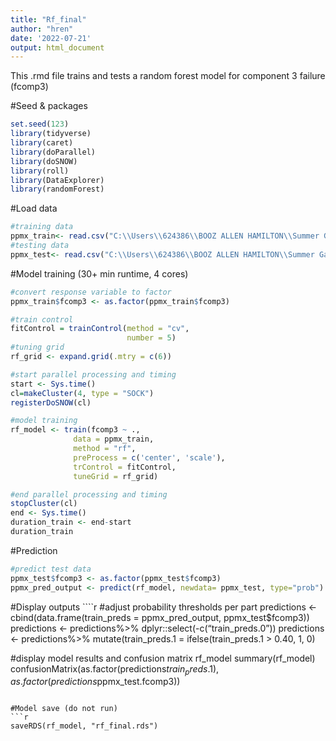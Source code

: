 ---
title: "Rf_final"
author: "hren"
date: '2022-07-21'
output: html_document
---
This .rmd file trains and tests a random forest model for component 3
failure (fcomp3)

#Seed & packages
```{r}
set.seed(123)
library(tidyverse)
library(caret)
library(doParallel)
library(doSNOW)
library(roll)
library(DataExplorer)
library(randomForest)
```

#Load data
```{r}
#training data
ppmx_train<- read.csv("C:\\Users\\624386\\BOOZ ALLEN HAMILTON\\Summer Games 2022 - Documents\\final_train_data.csv")
#testing data
ppmx_test<- read.csv("C:\\Users\\624386\\BOOZ ALLEN HAMILTON\\Summer Games 2022 - Documents\\final_test_data.csv")
```

#Model training (30+ min runtime, 4 cores)
```{r}
#convert response variable to factor
ppmx_train$fcomp3 <- as.factor(ppmx_train$fcomp3)

#train control
fitControl = trainControl(method = "cv", 
                          number = 5)
#tuning grid
rf_grid <- expand.grid(.mtry = c(6))

#start parallel processing and timing
start <- Sys.time()
cl=makeCluster(4, type = "SOCK")
registerDoSNOW(cl)

#model training
rf_model <- train(fcomp3 ~ .,
              data = ppmx_train,
              method = "rf",
              preProcess = c('center', 'scale'),
              trControl = fitControl,
              tuneGrid = rf_grid)

#end parallel processing and timing
stopCluster(cl)
end <- Sys.time()
duration_train <- end-start
duration_train

```

#Prediction
```{r}
#predict test data
ppmx_test$fcomp3 <- as.factor(ppmx_test$fcomp3)
ppmx_pred_output <- predict(rf_model, newdata= ppmx_test, type="prob")
```

#Display outputs
````{r}
#adjust probability thresholds per part
predictions <- cbind(data.frame(train_preds = ppmx_pred_output, ppmx_test$fcomp3))
predictions <- predictions%>% dplyr::select(-c("train_preds.0"))
predictions <- predictions%>%
  mutate(train_preds.1 = ifelse(train_preds.1 > 0.40, 1, 0)

#display model results and confusion matrix
rf_model
summary(rf_model)
confusionMatrix(as.factor(predictions$train_preds.1),
                as.factor(predictions$ppmx_test.fcomp3))
```

#Model save (do not run)
```{r}
saveRDS(rf_model, "rf_final.rds")
```
